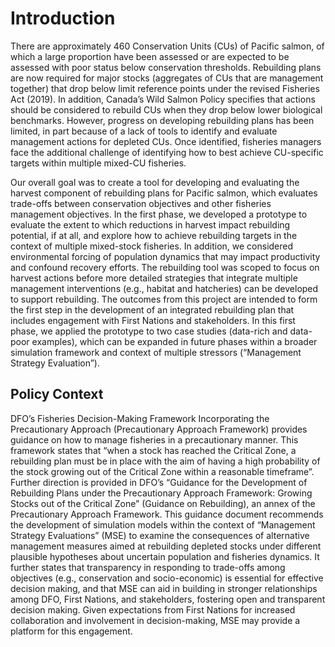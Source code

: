 # Introduction
There are approximately 460 Conservation Units (CUs) of Pacific salmon, of which a large proportion have been assessed or are expected to be assessed with poor status below conservation thresholds. Rebuilding plans are now required for major stocks (aggregates of CUs that are management together) that drop below limit reference points under the revised Fisheries Act (2019). In addition, Canada’s Wild Salmon Policy specifies that actions should be considered to rebuild CUs when they drop below lower biological benchmarks. However, progress on developing rebuilding plans has been limited, in part because of a lack of tools to identify and evaluate management actions for depleted CUs. Once identified, fisheries managers face the additional challenge of identifying how to best achieve CU-specific targets within multiple mixed-CU fisheries. 

Our overall goal was to create a tool for developing and evaluating the harvest component of rebuilding plans for Pacific salmon, which evaluates trade-offs between conservation objectives and other fisheries management objectives. In the first phase, we developed a prototype to evaluate the extent to which reductions in harvest impact rebuilding potential, if at all, and explore how to achieve rebuilding targets in the context of multiple mixed-stock fisheries. In addition, we considered environmental forcing of population dynamics that may impact productivity and confound recovery efforts. The rebuilding tool was scoped to focus on harvest actions before more detailed strategies that integrate multiple management interventions (e.g., habitat and hatcheries) can be developed to support rebuilding.  The outcomes from this project are intended to form the first step in the development of an integrated rebuilding plan that includes engagement with First Nations and stakeholders. In this first phase, we applied the prototype to two case studies (data-rich and data-poor examples), which can be expanded in future phases within a broader simulation framework and context of multiple stressors (“Management Strategy Evaluation”). 

## Policy Context 
DFO’s Fisheries Decision-Making Framework Incorporating the Precautionary Approach (Precautionary Approach Framework) provides guidance on how to manage fisheries in a precautionary manner. This framework states that “when a stock has reached the Critical Zone, a rebuilding plan must be in place with the aim of having a high probability of the stock growing out of the Critical Zone within a reasonable timeframe”. Further direction is provided in DFO’s “Guidance for the Development of Rebuilding Plans under the Precautionary Approach Framework: Growing Stocks out of the Critical Zone” (Guidance on Rebuilding), an annex of the Precautionary Approach Framework. This guidance document recommends the development of simulation models within the context of “Management Strategy Evaluations” (MSE) to examine the consequences of alternative management measures aimed at rebuilding depleted stocks under different plausible hypotheses about uncertain population and fisheries dynamics. It further states that transparency in responding to trade-offs among objectives (e.g., conservation and socio-economic) is essential for effective decision making, and that MSE can aid in building in stronger relationships among DFO, First Nations, and stakeholders, fostering open and transparent decision making. Given expectations from First Nations for increased collaboration and involvement in decision-making, MSE may provide a platform for this engagement. 

